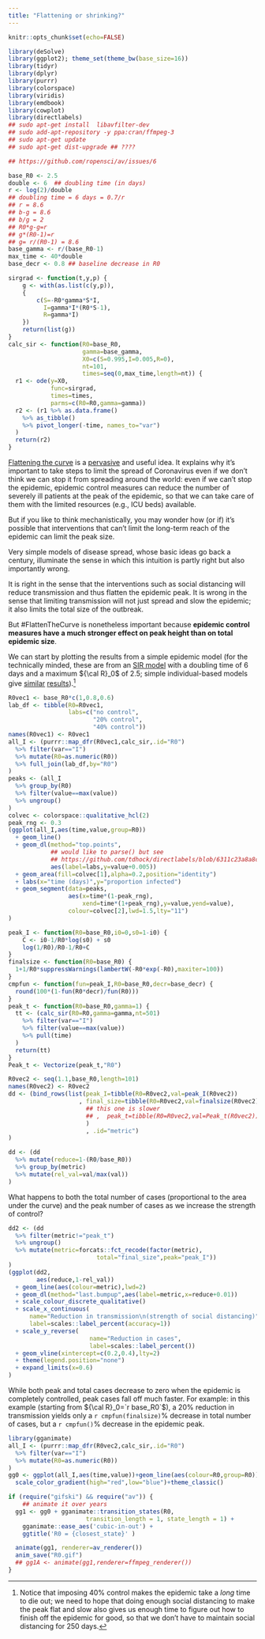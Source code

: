 ```yaml
---
title: "Flattening or shrinking?"
---
```


```r
knitr::opts_chunk$set(echo=FALSE)
```

```r
library(deSolve)
library(ggplot2); theme_set(theme_bw(base_size=16))
library(tidyr)
library(dplyr)
library(purrr)
library(colorspace)
library(viridis)
library(emdbook)
library(cowplot)
library(directlabels)
## sudo apt-get install  libavfilter-dev
## sudo add-apt-repository -y ppa:cran/ffmpeg-3
## sudo apt-get update
## sudo apt-get dist-upgrade ## ????

## https://github.com/ropensci/av/issues/6
```

```r
base_R0 <- 2.5
double <- 6  ## doubling time (in days)
r <- log(2)/double
## doubling time = 6 days = 0.7/r
## r = 8.6
## b-g = 8.6
## b/g = 2
## R0*g-g=r
## g*(R0-1)=r
## g= r/(R0-1) = 8.6
base_gamma <- r/(base_R0-1)
max_time <- 40*double
base_decr <- 0.8 ## baseline decrease in R0
```

```r
sirgrad <- function(t,y,p) {
    g <- with(as.list(c(y,p)),
    {
        c(S=-R0*gamma*S*I,
          I=gamma*I*(R0*S-1),
          R=gamma*I)
    })
    return(list(g))
}
calc_sir <- function(R0=base_R0,
                     gamma=base_gamma,
                     X0=c(S=0.995,I=0.005,R=0),
                     nt=101,
                     times=seq(0,max_time,length=nt)) {
  r1 <- ode(y=X0,
            func=sirgrad,
            times=times,
            parms=c(R0=R0,gamma=gamma))
  r2 <- (r1 %>% as.data.frame()
    %>% as_tibble()
    %>% pivot_longer(-time, names_to="var")
  )
  return(r2)
}
```
\newcommand{\rzero}{{\cal R}_0}
\newcommand{\rone}{{\cal R}_0}

\usepackage{amsmath}

[Flattening the curve](https://ourworldindata.org/coronavirus#flattening-the-curve) is a [pervasive](https://twitter.com/hashtag/FlattenTheCurve) and useful idea. 
It explains why it's important to take steps to limit the spread of Coronavirus even if we don't think we can stop it from spreading around the world:
even if we can't stop the epidemic, epidemic control measures can reduce the number of severely ill patients at the peak of the epidemic, so that we can take care of them with the limited resources (e.g., ICU beds) available.

But if you like to think mechanistically, you may wonder how (or if) it's possible that interventions that can't limit the long-term reach of the epidemic can limit the peak size.

Very simple models of disease spread, whose basic ideas go back a century, illuminate the sense in which this intuition is partly right but also importantly wrong.

It is right in the sense that the interventions such as social distancing will reduce transmission and thus flatten the epidemic peak. It is wrong in the sense that limiting transmission will not just spread and slow the epidemic; it also limits the total size of the outbreak.

But #FlattenTheCurve is nonetheless important because **epidemic control measures have a much stronger effect on peak height than on total epidemic size**.

We can start by plotting the results from a simple epidemic model (for the technically minded, these are from an [SIR model](https://en.wikipedia.org/wiki/Compartmental_models_in_epidemiology#The_SIR_model) with a doubling time of 6 days and a maximum $\rzero$ of 2.5; simple individual-based models give [similar](http://smaldino.com/wp/covid-19-modeling-the-flattening-of-the-curve/) [results](https://dsparks.wordpress.com/2020/03/12/flattening-the-curve/)).^[Notice that imposing 40% control makes the epidemic take a *long* time to die out; we need to hope that doing enough social distancing to make the peak flat and slow also gives us enough time to figure out how to finish off the epidemic for good, so that we don't have to maintain social distancing for 250 days.]

```r
R0vec1 <- base_R0*c(1,0.8,0.6)
lab_df <- tibble(R0=R0vec1,
                 labs=c("no control",
                        "20% control",
                        "40% control"))
names(R0vec1) <- R0vec1
all_I <- (purrr::map_dfr(R0vec1,calc_sir,.id="R0")
  %>% filter(var=="I")
  %>% mutate(R0=as.numeric(R0))
  %>% full_join(lab_df,by="R0")
)
peaks <- (all_I
  %>% group_by(R0)
  %>% filter(value==max(value))
  %>% ungroup()
)
colvec <- colorspace::qualitative_hcl(2)
peak_rng <- 0.3
(ggplot(all_I,aes(time,value,group=R0))
  + geom_line()
  + geom_dl(method="top.points",
            ## would like to parse() but see
            ## https://github.com/tdhock/directlabels/blob/6311c23a8a8c3ea1cd6549131407449356a072c7/R/ggplot2.R#L43-L45
            aes(label=labs,y=value+0.005))
  + geom_area(fill=colvec[1],alpha=0.2,position="identity")
  + labs(x="time (days)",y="proportion infected")
  + geom_segment(data=peaks,
                 aes(x=time*(1-peak_rng),
                     xend=time*(1+peak_rng),y=value,yend=value),
                 colour=colvec[2],lwd=1.5,lty="11")
)
```

```r
peak_I <- function(R0=base_R0,i0=0,s0=1-i0) {
    C <- i0-1/R0*log(s0) + s0
    log(1/R0)/R0-1/R0+C
}
finalsize <- function(R0=base_R0) {
  1+1/R0*suppressWarnings(lambertW(-R0*exp(-R0),maxiter=100))
}
cmpfun <- function(fun=peak_I,R0=base_R0,decr=base_decr) {
  round(100*(1-fun(R0*decr)/fun(R0)))
}
peak_t <- function(R0=base_R0,gamma=1) {
  tt <- (calc_sir(R0=R0,gamma=gamma,nt=501)
    %>% filter(var=="I")
    %>% filter(value==max(value))
    %>% pull(time)
  )
  return(tt)
}
Peak_t <- Vectorize(peak_t,"R0")
```

```r
R0vec2 <- seq(1.1,base_R0,length=101)
names(R0vec2) <- R0vec2
dd <- (bind_rows(list(peak_I=tibble(R0=R0vec2,val=peak_I(R0vec2))
                    , final_size=tibble(R0=R0vec2,val=finalsize(R0vec2))
                      ## this one is slower
                      ## ,  peak_t=tibble(R0=R0vec2,val=Peak_t(R0vec2)))
                      )
                      , .id="metric")
)
```

```r
dd <- (dd
  %>% mutate(reduce=1-(R0/base_R0))
  %>% group_by(metric)
  %>% mutate(rel_val=val/max(val))
)
```

What happens to both the total number of cases (proportional to the area under the curve) and the peak number of cases as we increase the strength of control?

```r
dd2 <- (dd
  %>% filter(metric!="peak_t")
  %>% ungroup()
  %>% mutate(metric=forcats::fct_recode(factor(metric),
                         total="final_size",peak="peak_I"))
)
(ggplot(dd2,
        aes(reduce,1-rel_val))
  + geom_line(aes(colour=metric),lwd=2)
  + geom_dl(method="last.bumpup",aes(label=metric,x=reduce+0.01))
  + scale_colour_discrete_qualitative()
  + scale_x_continuous(
      name="Reduction in transmission\n(strength of social distancing)",
      label=scales::label_percent(accuracy=1))
  + scale_y_reverse(
                       name="Reduction in cases",
                       label=scales::label_percent())
  + geom_vline(xintercept=c(0.2,0.4),lty=2)
  + theme(legend.position="none")
  + expand_limits(x=0.6)
)
```

While both peak and total cases decrease to zero when the epidemic is completely controlled, peak cases fall off much faster.
For example: in this example (starting from $\rzero=`r base_R0`$), a 20% reduction in transmission yields only a `r cmpfun(finalsize)`% decrease in total number of cases, but a `r cmpfun()`% decrease in the epidemic peak.


<!--
- Mention [Smaldino](http://smaldino.com/wp/covid-19-modeling-the-flattening-of-the-curve/), [dsparks](https://dsparks.wordpress.com/2020/03/12/flattening-the-curve/) models? 

-->
<!-- Not finished:

- opposite direction (increasing control/decreasing $\rzero$)
- include $\rzero=2$ curve as fixed reference
- fill with 'final' colour from previous
- reference line 

-->

```r
library(gganimate)
all_I <- (purrr::map_dfr(R0vec2,calc_sir,.id="R0")
  %>% filter(var=="I")
  %>% mutate(R0=as.numeric(R0))
)
gg0 <- ggplot(all_I,aes(time,value))+geom_line(aes(colour=R0,group=R0)) +
  scale_color_gradient(high="red",low="blue")+theme_classic() 
```

```r
if (require("gifski") && require("av")) {
    ## animate it over years
  gg1 <- gg0 + gganimate::transition_states(R0,
                      transition_length = 1, state_length = 1) +
    gganimate::ease_aes('cubic-in-out') +
    ggtitle('R0 = {closest_state}' )

  animate(gg1, renderer=av_renderer())
  anim_save("R0.gif")
  ## gg1A <- animate(gg1,renderer=ffmpeg_renderer())
}
```

<!-- ## random peak thoughts

From @joschabach "deadly delusion" post on Medium.

Suppose 

- the US limit is 170K critically ill patients
- 6% of cases are critically ill
- US has 3e8 people
- so we need to stay below 1.7e5*/0.06/3e8 ~ 1% of the population ill

```r
uniroot(function(x) peak_I(x)-0.01,interval=c(1,2))
```

- peak = (R0-1)*0.15
- peak ICU: 3e8*0.06*peak
- 10% reduction in R0 = reduction of 0.2*0.15*3e7*0.06

-->
